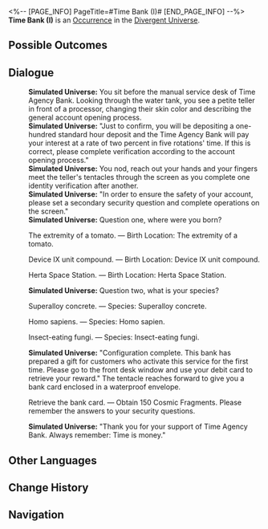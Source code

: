 <%-- [PAGE_INFO]
PageTitle=#Time Bank (I)#
[END_PAGE_INFO] --%>
{{Stub}}
{{Simulated Universe Event Infobox
|id            = 22801
|title         = 
|image         = Occurrence Trade.png
|domains_su    = 
|domains_swarm = 
|domains_gng   = 
|domains_du    = Unknown
|domains_und   = 
|requirements  = 
|prev          = 
|next          = 
|characters    = 
|factions      = 
|order         = 
|order_du      = 110
}}
'''Time Bank (I)''' is an [[Divergent Universe/Occurrence|Occurrence]] in the [[Divergent Universe]].

==Possible Outcomes==
{{Possible Outcomes
|choice_1 = The extremity of a tomato.
|result_1 = Birth Location: The extremity of a tomato.

|choice_2 = Device IX unit compound.
|result_2 = Birth Location: Device IX unit compound.

|choice_3 = Herta Space Station.
|result_3 = Birth Location: Herta Space Station.

|choice_4 = Superalloy concrete.
|result_4 = Species: Superalloy concrete.

|choice_5 = Homo sapiens.
|result_5 = Species: Homo sapien.

|choice_6 = Insect-eating fungi.
|result_6 = Species: Insect-eating fungi.

|choice_7 = Retrieve the bank card.
|result_7 = Obtain 150 Cosmic Fragments. Please remember the answers to your security questions.

}}
<!--
==Gameplay Notes==
* 
-->
==Dialogue==
{{Dialogue Start}}
:'''Simulated Universe:''' You sit before the manual service desk of Time Agency Bank. Looking through the water tank, you see a petite teller in front of a processor, changing their skin color and describing the general account opening process.
:'''Simulated Universe:''' "Just to confirm, you will be depositing a one-hundred standard hour deposit and the Time Agency Bank will pay your interest at a rate of two percent in five rotations' time. If this is correct, please complete verification according to the account opening process."
:'''Simulated Universe:''' You nod, reach out your hands and your fingers meet the teller's tentacles through the screen as you complete one identity verification after another.
:'''Simulated Universe:''' "In order to ensure the safety of your account, please set a secondary security question and complete operations on the screen."
:'''Simulated Universe:''' Question one, where were you born?
:{{DIcon|Star}} The extremity of a tomato. &mdash; Birth Location: The extremity of a tomato.
:{{DIcon|Star}} Device IX unit compound. &mdash; Birth Location: Device IX unit compound.
:{{DIcon|Star}} Herta Space Station. &mdash; Birth Location: Herta Space Station.
:'''Simulated Universe:''' Question two, what is your species?
:{{DIcon|Star}} Superalloy concrete. &mdash; Species: Superalloy concrete.
:{{DIcon|Star}} Homo sapiens. &mdash; Species: Homo sapien.
:{{DIcon|Star}} Insect-eating fungi. &mdash; Species: Insect-eating fungi.
:'''Simulated Universe:''' "Configuration complete. This bank has prepared a gift for customers who activate this service for the first time. Please go to the front desk window and use your debit card to retrieve your reward." The tentacle reaches forward to give you a bank card enclosed in a waterproof envelope.
:{{DIcon|Star}} Retrieve the bank card. &mdash; Obtain 150 Cosmic Fragments. Please remember the answers to your security questions.
:'''Simulated Universe:''' "Thank you for your support of Time Agency Bank. Always remember: Time is money."
{{Dialogue End}}

==Other Languages==
{{Other Languages
|en   = Time Bank (I)
|zhs  = 时间银行（其一）
|zht  = 時間銀行（其一）
|ja   = タイムバンク（その1）
|ko   = 시간 은행 (1)
|es   = Banco del tiempo (I)
|fr   = Banque du temps (I)
|ru   = Банк времени I
|th   = ธนาคารกาลเวลา (I)
|vi   = Ngân Hàng Thời Gian (I)
|de   = Zeit-Bank (Teil 1)
|id   = Bank Waktu (1)
|pt   = Banco de Tempo (I)
}}

==Change History==
{{Change History|2.5}}

==Navigation==
{{Occurrence Navbox}}
